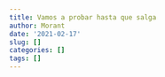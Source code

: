 ```yaml
---
title: Vamos a probar hasta que salga
author: Morant
date: '2021-02-17'
slug: []
categories: []
tags: []
---
```


